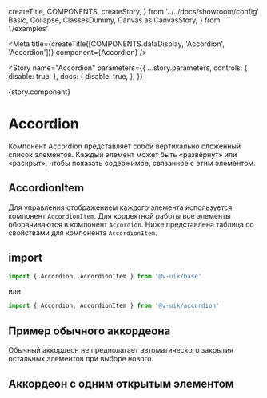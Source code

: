  createTitle,
  COMPONENTS,
  createStory,
} from '../../docs/showroom/config'
  Basic,
  Collapse,
  ClassesDummy,
  Canvas as CanvasStory,
} from './examples'


<Meta
  title={createTitle([COMPONENTS.dataDisplay, 'Accordion', 'Accordion'])}
  component={Accordion}
/>

<Story
  name="Accordion"
  parameters={{
    ...story.parameters,
    controls: {
      disable: true,
    },
    docs: {
      disable: true,
    },
  }}
>
  {story.component}
</Story>

# Accordion

Компонент Accordion представляет собой вертикально сложенный список элементов.
Каждый элемент может быть «развёрнут» или «раскрыт», чтобы показать содержимое, связанное с этим элементом.

## AccordionItem

Для управления отображением каждого элемента используется компонент `AccordionItem`.
Для корректной работы все элементы оборачиваются в компонент `Accordion`.
Ниже представлена таблица со свойствами для компонента `AccordionItem`.

## import

```ts
import { Accordion, AccordionItem } from '@v-uik/base'
```

или

```ts
import { Accordion, AccordionItem } from '@v-uik/accordion'
```

## Пример обычного аккордеона

Обычный аккордеон не предполагает автоматического закрытия остальных элементов при выборе нового.

<Canvas withSource="none">
  <Basic />
</Canvas>

<Source language="tsx" code={RawBasic} />

## Аккордеон с одним открытым элементом

<Canvas withSource="none">
  <Collapse />
</Canvas>

<Source language="tsx" code={RawCollapse} />
